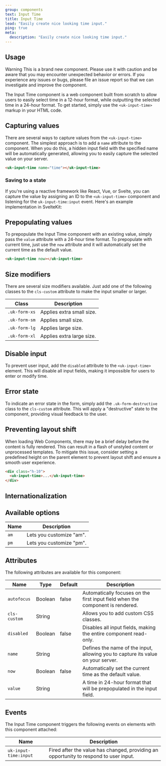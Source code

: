 ```yaml
---
group: components
text: Input Time
title: Input Time
lead: "Easily create nice looking time input."
ping: true
meta:
  description: "Easily create nice looking time input."
---
```



## Usage

<span class="uk-label uk-label-destructive">Warning</span> This is a brand new component. Please use it with caution and be aware that you may encounter unexpected behavior or errors. If you experience any issues or bugs, please file an issue report so that we can investigate and improve the component.

The Input Time component is a web component built from scratch to allow users to easily select time in a 12-hour format, while outputting the selected time in a 24-hour format. To get started, simply use the `<uk-input-time>` markup in your HTML code.

<Snippet component="input_time.basic" />

## Capturing values

There are several ways to capture values from the `<uk-input-time>` component. The simplest approach is to add a `name` attribute to the component. When you do this, a hidden input field with the specified name will be automatically generated, allowing you to easily capture the selected value on your server.

```html
<uk-input-time name="time"></uk-input-time>
```

### Saving to a state

If you're using a reactive framework like React, Vue, or Svelte, you can capture the value by assigning an ID to the `<uk-input-time>` component and listening for the `uk-input-time:input` event. Here's an example implementation in SvelteKit:

<Snippet component="input_time.state_binding" />

## Prepopulating values

To prepopulate the Input Time component with an existing value, simply pass the `value` attribute with a 24-hour time format. To prepopulate with current time, just use the `now` attribute and it will automatically set the current time as the default value.

```html
<uk-input-time now></uk-input-time>
```

<Snippet component="input_time.prepopulated" />

## Size modifiers

There are several size modifiers available. Just add one of the following classes to the `cls-custom` attribute to make the input smaller or larger.

| Class         | Description               |
| ------------- | ------------------------- |
| `.uk-form-xs` | Applies extra small size. |
| `.uk-form-sm` | Applies small size.       |
| `.uk-form-lg` | Applies large size.       |
| `.uk-form-xl` | Applies extra large size. |

<Snippet component="input_time.cls_custom" />

## Disable input

To prevent user input, add the `disabled` attribute to the `<uk-input-time>` element. This will disable all input fields, making it impossible for users to enter or modify time.

<Snippet component="input_time.disabled" />

## Error state

To indicate an error state in the form, simply add the `.uk-form-destructive` class to the `cls-custom` attribute. This will apply a "destructive" state to the component, providing visual feedback to the user.

<Snippet component="input_time.error" />

## Preventing layout shift

When loading Web Components, there may be a brief delay before the content is fully rendered. This can result in a flash of unstyled content or unprocessed templates. To mitigate this issue, consider setting a predefined height on the parent element to prevent layout shift and ensure a smooth user experience.

```html
<div class="h-10">
  <uk-input-time>...</uk-input-time>
</div>
```

## Internationalization

<Snippet component="input_time.i18n" />

## Available options

| Name | Description              |
| ---- | ------------------------ |
| `am` | Lets you customize "am". |
| `pm` | Lets you customize "pm". |

## Attributes

The following attributes are available for this component:

| Name         | Type    | Default | Description                                                                      |
| ------------ | ------- | ------- | -------------------------------------------------------------------------------- |
| `autofocus`  | Boolean | false   | Automatically focuses on the first input field when the component is rendered.   |
| `cls-custom` | String  |         | Allows you to add custom CSS classes.                                            |
| `disabled`   | Boolean | false   | Disables all input fields, making the entire component read-only.                |
| `name`       | String  |         | Defines the name of the input, allowing you to capture its value on your server. |
| `now`        | Boolean | false   | Automatically set the current time as the default value.                         |
| `value`      | String  |         | A time in 24-hour format that will be prepopulated in the input field.           |

## Events

The Input Time component triggers the following events on elements with this component attached:

| Name                  | Description                                                                           |
| --------------------- | ------------------------------------------------------------------------------------- |
| `uk-input-time:input` | Fired after the value has changed, providing an opportunity to respond to user input. |
